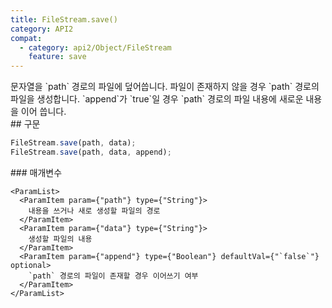 ```yaml
---
title: FileStream.save()
category: API2
compat:
  - category: api2/Object/FileStream
    feature: save
---
```


<Section>
  문자열을 `path` 경로의 파일에 덮어씁니다. 파일이 존재하지 않을 경우 `path` 경로의 파일을 생성합니다. `append`가 `true`일 경우 `path` 경로의 파일 내용에 새로운 내용을 이어 씁니다.
</Section>
<Section>
  ## 구문

  ~~~js
  FileStream.save(path, data);
  FileStream.save(path, data, append);
  ~~~

  <Section>
    ### 매개변수

    <ParamList>
      <ParamItem param={"path"} type={"String"}>
        내용을 쓰거나 새로 생성할 파일의 경로
      </ParamItem>
      <ParamItem param={"data"} type={"String"}>
        생성할 파일의 내용
      </ParamItem>
      <ParamItem param={"append"} type={"Boolean"} defaultVal={"`false`"} optional>
        `path` 경로의 파일이 존재할 경우 이어쓰기 여부
      </ParamItem>
    </ParamList>
  </Section>
</Section>